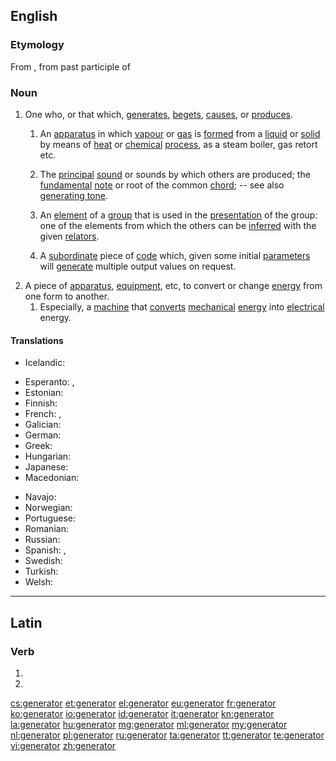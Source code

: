==English==

===Etymology===
From {{etyl|la}}, from past participle of {{term|genero||lang=la|beget, father}}

===Noun===
{{en-noun}}

# One who, or that which, [[generate]]s, [[beget]]s, [[cause]]s, or [[produce]]s.
## {{chemistry}} An [[apparatus]] in which [[vapour]] or [[gas]] is [[form]]ed from a [[liquid]] or [[solid]] by means of [[heat]] or [[chemical]] [[process]], as a steam boiler, gas retort etc.
## {{music}} The [[principal]] [[sound]] or sounds by which others are produced; the [[fundamental]] [[note]] or root of the common [[chord]]; -- see also [[generating tone]].
## {{mathematics}} An [[element]] of a [[group]] that is used in the [[presentation]] of the group: one of the elements from which the others can be [[inferred]] with the given [[relator]]s.
## {{programming}} A [[subordinate]] piece of [[code]] which, given some initial [[parameter]]s will [[generate]] multiple output values on request.
# A piece of [[apparatus]], [[equipment]], etc, to convert or change [[energy]] from one form to another.
## Especially, a [[machine]] that [[convert]]s [[mechanical]] [[energy]] into [[electrical]] energy.

====Translations====
{{trans-top|mathematics: an element of a group that is used in the presentation of the group}}
* Icelandic: {{t|is|spönnuður|m}}
{{trans-mid}}
{{trans-bottom}}

{{trans-top|apparatus: electrical generator}}
* Esperanto: {{t-|eo|generatoro|xs=Esperanto}}, {{t|eo|generilo|xs=Esperanto}}
* Estonian: {{t|et|elektrigeneraator}}
* Finnish: {{t-|fi|generaattori}}
* French: {{t+|fr|générateur|m}}, {{t+|fr|générateur électrique|m}}
* Galician: {{t|gl|xerador|m|xs=Galician}}
* German: {{t+|de|Generator}}
* Greek: {{t+|el|γεννήτρια|f|tr=gennítria}}
* Hungarian: {{t-|hu|generátor}}
* Japanese: {{t|ja|ジェネレーター|tr=jenerētā|sc=Jpan}}
* Macedonian: {{t|mk|генератор|m|tr=generátor}}
{{trans-mid}}
* Navajo: {{tø|nv|atsiniltłʼish álʼį́į́h}}
* Norwegian: {{t|no|generator|m}}
* Portuguese: {{t+|pt|gerador|m}}
* Romanian: {{t-|ro|generator|m}}
* Russian: {{t|ru|генератор|m|tr=generátor|sc=Cyrl}}
* Spanish: {{t-|es|generador|m}}, {{t|es|generador eléctrico|m}}
* Swedish: {{t|sv|generator|c}}
* Turkish: {{t|tr|jeneratör}}
* Welsh: {{t|cy|generadur|m}}
{{trans-bottom}}

----

==Latin==

===Verb===
{{la-verb-form|generātor}}

# {{conjugation of|genero|generō|2|s|fut|pass|imp|lang=la}}
# {{conjugation of|genero|generō|3|s|fut|pass|imp|lang=la}}

[[cs:generator]]
[[et:generator]]
[[el:generator]]
[[eu:generator]]
[[fr:generator]]
[[ko:generator]]
[[io:generator]]
[[id:generator]]
[[it:generator]]
[[kn:generator]]
[[la:generator]]
[[hu:generator]]
[[mg:generator]]
[[ml:generator]]
[[my:generator]]
[[nl:generator]]
[[pl:generator]]
[[ru:generator]]
[[ta:generator]]
[[tt:generator]]
[[te:generator]]
[[vi:generator]]
[[zh:generator]]